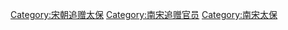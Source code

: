 [[Category:宋朝追赠太保|Category:宋朝追赠太保]]
[[Category:南宋追赠官员|Category:南宋追赠官员]]
[[Category:南宋太保|Category:南宋太保]]